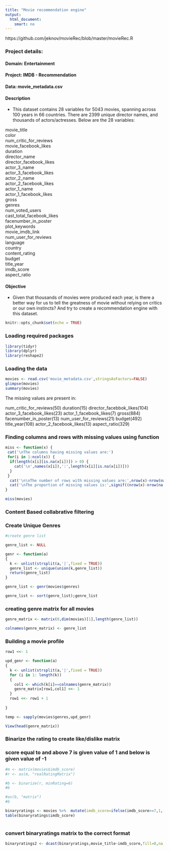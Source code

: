 ---
title: "Movie recommendation engine"
output: 
  html_document: 
    smart: no
---

https://github.com/jeknov/movieRec/blob/master/movieRec.R

### Project details: 


#### Domain: Entertainment
#### Project: IMDB - Recommendation
#### Data: movie_metadata.csv

#### Description
- This dataset contains 28 variables for 5043 movies, spanning across 100 years in 66 countries. There are 2399 unique director names, and thousands of actors/actresses. Below are the 28 variables:

movie_title                                          
color                                                          
num_critic_for_reviews                                               
movie_facebook_likes                                                
duration                                                        
director_name                                                       
director_facebook_likes                                                       
actor_3_name                                                              
actor_3_facebook_likes                                                      
actor_2_name                                                                           
actor_2_facebook_likes                                                                
actor_1_name                                                                         
actor_1_facebook_likes                                                        
gross                                                                
genres                                                                       
num_voted_users                                                                  
cast_total_facebook_likes                                                            
facenumber_in_poster                                                                  
plot_keywords                                                                   
movie_imdb_link                                                                 
num_user_for_reviews                                                          
language                                                                  
country                                                                  
content_rating                                                               
budget                                                                                 
title_year                                                                      
imdb_score                                                                          
aspect_ratio                                                                

#### Objective
- Given that thousands of movies were produced each year, is there a better way for us to tell the greatness of movie without relying on critics or our own instincts? And try to create a recommendation engine with this dataset.


```{r setup, include=FALSE}
knitr::opts_chunk$set(echo = TRUE)
```


### Loading required packages

```{r}

library(tidyr)
library(dplyr)
library(reshape2)

```


### Loading the data

```{r}

movies <- read.csv('movie_metadata.csv',stringsAsFactors=FALSE)
glimpse(movies)
summary(movies)

```

The missing values are present in:

num_critic_for_reviews(50)
duration(15)
director_facebbok_likes(104)
actor_3_facebook_likes(23)
actor_1_facebook_likes(7)
gross(884)
facenumber_in_poster(13)
num_user_for_reviews(21)
budget(492)
title_year(108)
actor_2_facebook_likes(13)
aspect_ratio(329)




### Finding columns and rows with missing values using function
```{r}
miss <- function(x) {
 cat('\nThe columns having missing values are:')
 for(i in 1:ncol(x)) {
  if(length(x[i][is.na(x[i])]) > 0) {
    cat('\n',names(x[i]),':',length(x[i][is.na(x[i])]))
  }
 } 
  cat('\n\nThe number of rows with missing values are:',nrow(x)-nrow(na.omit(x)))
  cat('\nThe proportion of missing values is:',signif((nrow(x)-nrow(na.omit(x)))/nrow(x),2))
}

miss(movies)
```


### Content Based collabrative filtering

### Create Unique Genres

```{r}

#create genre list

genre_list <- NULL

genr <- function(a)
{
  k <- unlist(strsplit(a,'|',fixed = TRUE))
  genre_list <- unique(union(k,genre_list))
  return(genre_list)
}

genre_list <- genr(movies$genres)

genre_list <- sort(genre_list);genre_list


```

### creating genre matrix for all movies


```{r}

genre_matrix <- matrix(0,dim(movies)[1],length(genre_list))

colnames(genre_matrix) <- genre_list

```

### Building a movie profile

```{r}


row1 <<- 1

upd_genr <- function(a)
{
  k <- unlist(strsplit(a,'|',fixed = TRUE))
  for (i in 1: length(k))
  {
    col1 <- which(k[i]==colnames(genre_matrix))
    genre_matrix[row1,col1] <<- 1
  }
  row1 <<- row1 + 1
 
}

temp <- sapply(movies$genres,upd_genr)

View(head(genre_matrix))

```

### Binarize the rating to create like/dislike matrix
### score equal to and above 7 is given value of 1 and below is given value of -1

```{r}

#m <- matrix(movies$imdb_score)
#r <- as(m, "realRatingMatrix")

#b <- binarize(r, minRating=6)
#b

#as(b, "matrix")
#b

binaryratings <- movies %>%  mutate(imdb_score=ifelse(imdb_score>=7,1,-1))
table(binaryratings$imdb_score)
  

```


### convert binaryratings matrix to the correct format

```{r}
binaryratings2 <- dcast(binaryratings,movie_title~imdb_score,fill=0,na.rm=FALSE)



```




